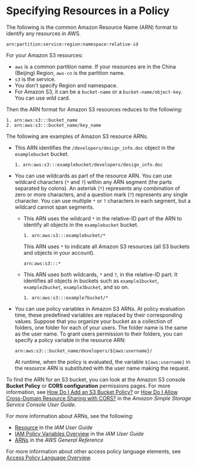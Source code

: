 # Specifying Resources in a Policy<a name="s3-arn-format"></a>

The following is the common Amazon Resource Name \(ARN\) format to identify any resources in AWS\.

```
arn:partition:service:region:namespace:relative-id
```

For your Amazon S3 resources: 
+ `aws` is a common partition name\. If your resources are in the China \(Beijing\) Region, `aws-cn` is the partition name\.
+ `s3` is the service\. 
+ You don't specify Region and namespace\.
+ For Amazon S3, it can be a `bucket-name` or a `bucket-name/object-key`\. You can use wild card\. 

Then the ARN format for Amazon S3 resources reduces to the following:

```
1. arn:aws:s3:::bucket_name
2. arn:aws:s3:::bucket_name/key_name
```

The following are examples of Amazon S3 resource ARNs\. 
+ This ARN identifies the `/developers/design_info.doc` object in the `examplebucket` bucket\.

  ```
  1. arn:aws:s3:::examplebucket/developers/design_info.doc
  ```
+ You can use wildcards as part of the resource ARN\. You can use wildcard characters \(`*` and `?`\) within any ARN segment \(the parts separated by colons\)\. An asterisk \(`*`\) represents any combination of zero or more characters, and a question mark \(`?`\) represents any single character\. You can use multiple `*` or `?` characters in each segment, but a wildcard cannot span segments\. 
  + This ARN uses the wildcard `*` in the relative\-ID part of the ARN to identify all objects in the `examplebucket` bucket\. 

    ```
    1. arn:aws:s3:::examplebucket/*
    ```

    This ARN uses `*` to indicate all Amazon S3 resources \(all S3 buckets and objects in your account\)\.

    ```
    arn:aws:s3:::*
    ```
  + This ARN uses both wildcards, `*` and `?`, in the relative\-ID part\. It identifies all objects in buckets such as `example1bucket`, `example2bucket`, `example3bucket`, and so on\.

    ```
    1. arn:aws:s3:::example?bucket/*
    ```
+ You can use policy variables in Amazon S3 ARNs\. At policy evaluation time, these predefined variables are replaced by their corresponding values\. Suppose that you organize your bucket as a collection of folders, one folder for each of your users\. The folder name is the same as the user name\. To grant users permission to their folders, you can specify a policy variable in the resource ARN:

  ```
  arn:aws:s3:::bucket_name/developers/${aws:username}/
  ```

  At runtime, when the policy is evaluated, the variable `${aws:username}` in the resource ARN is substituted with the user name making the request\. 

To find the ARN for an S3 bucket, you can look at the Amazon S3 console **Bucket Policy** or **CORS configuration** permissions pages\. For more information, see [How Do I Add an S3 Bucket Policy?](https://docs.aws.amazon.com/AmazonS3/latest/user-guide/add-bucket-policy.html) or [How Do I Allow Cross\-Domain Resource Sharing with CORS?](https://docs.aws.amazon.com/AmazonS3/latest/user-guide/add-cors-configuration.html) in the *Amazon Simple Storage Service Console User Guide*\.

For more information about ARNs, see the following:
+ [Resource](https://docs.aws.amazon.com/IAM/latest/UserGuide/reference_policies_elements.html#Resource) in the *IAM User Guide*
+ [IAM Policy Variables Overview](https://docs.aws.amazon.com/IAM/latest/UserGuide/reference_policies_variables.html) in the *IAM User Guide*
+ [ARNs](https://docs.aws.amazon.com/general/latest/gr/aws-arns-and-namespaces.html) in the *AWS General Reference*

For more information about other access policy language elements, see [Access Policy Language Overview](access-policy-language-overview.mdx)\.